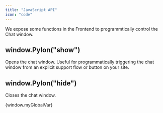 ```yaml
---
title: "JavaScript API"
icon: "code"
---
```


We expose some functions in the Frontend to programmtically control the Chat window.

## window.Pylon("show")

Opens the chat window. Useful for programmatically triggering the chat window from an explicit support flow or button on your site.

## window.Pylon("hide")

Closes the chat window.


<script>
  // JavaScript code to get the URL parameters
  const urlParams = new URLSearchParams(window.location.search);
  const myParam = urlParams.get('test');

  // Assign to a global variable
  window.myGlobalVar = myParam;
  console.log('test');
  console.log(myParam)
</script>


{window.myGlobalVar}